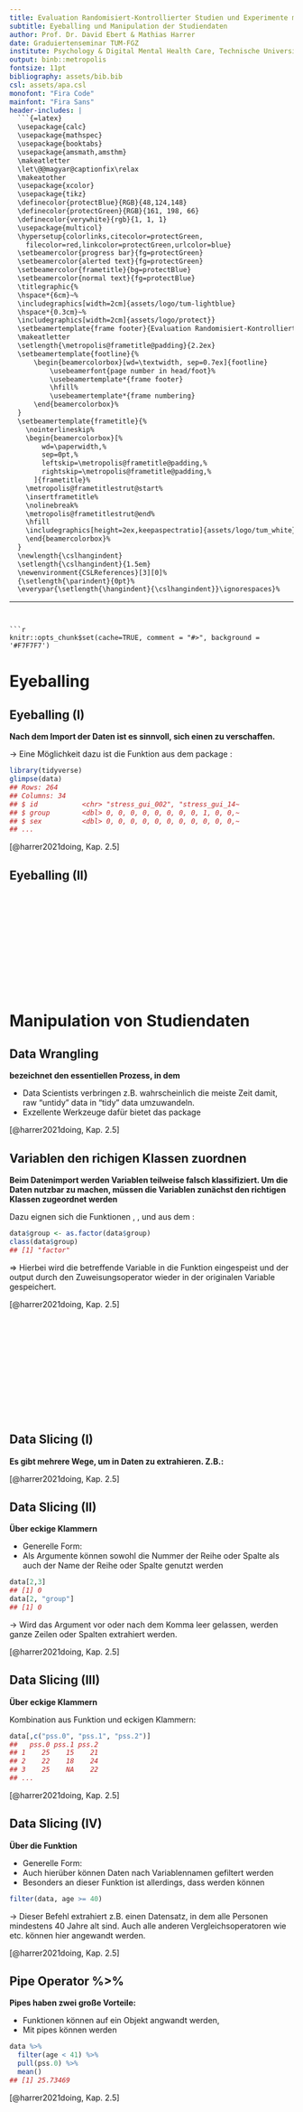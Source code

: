 ```yaml
---
title: Evaluation Randomisiert-Kontrollierter Studien und Experimente mit \textsf{R}
subtitle: Eyeballing und Manipulation der Studiendaten
author: Prof. Dr. David Ebert & Mathias Harrer
date: Graduiertenseminar TUM-FGZ
institute: Psychology & Digital Mental Health Care, Technische Universität München
output: binb::metropolis
fontsize: 11pt
bibliography: assets/bib.bib
csl: assets/apa.csl
monofont: "Fira Code"
mainfont: "Fira Sans"
header-includes: |
  ```{=latex}
  \usepackage{calc}
  \usepackage{mathspec}
  \usepackage{booktabs}
  \usepackage{amsmath,amsthm}
  \makeatletter
  \let\@@magyar@captionfix\relax
  \makeatother
  \usepackage{xcolor}
  \usepackage{tikz}
  \definecolor{protectBlue}{RGB}{48,124,148}
  \definecolor{protectGreen}{RGB}{161, 198, 66}
  \definecolor{verywhite}{rgb}{1, 1, 1}
  \usepackage{multicol}
  \hypersetup{colorlinks,citecolor=protectGreen,
    filecolor=red,linkcolor=protectGreen,urlcolor=blue}
  \setbeamercolor{progress bar}{fg=protectGreen}
  \setbeamercolor{alerted text}{fg=protectGreen}
  \setbeamercolor{frametitle}{bg=protectBlue}
  \setbeamercolor{normal text}{fg=protectBlue}
  \titlegraphic{%
  \hspace*{6cm}~%
  \includegraphics[width=2cm]{assets/logo/tum-lightblue}
  \hspace*{0.3cm}~%
  \includegraphics[width=2cm]{assets/logo/protect}}
  \setbeamertemplate{frame footer}{Evaluation Randomisiert-Kontrollierter Studien und Experimente mit \textsf{R}}%         <- !!SET FOOTER TITLE!!
  \makeatletter
  \setlength{\metropolis@frametitle@padding}{2.2ex}
  \setbeamertemplate{footline}{%
      \begin{beamercolorbox}[wd=\textwidth, sep=0.7ex]{footline}
          \usebeamerfont{page number in head/foot}%
          \usebeamertemplate*{frame footer}
          \hfill%
          \usebeamertemplate*{frame numbering}
      \end{beamercolorbox}%
  }
  \setbeamertemplate{frametitle}{%
    \nointerlineskip%
    \begin{beamercolorbox}[%
        wd=\paperwidth,%
        sep=0pt,%
        leftskip=\metropolis@frametitle@padding,%
        rightskip=\metropolis@frametitle@padding,%
      ]{frametitle}%
    \metropolis@frametitlestrut@start%
    \insertframetitle%
    \nolinebreak%
    \metropolis@frametitlestrut@end%
    \hfill
    \includegraphics[height=2ex,keepaspectratio]{assets/logo/tum_white}
    \end{beamercolorbox}%
  }
  \newlength{\cslhangindent}
  \setlength{\cslhangindent}{1.5em}
  \newenvironment{CSLReferences}[3][0]%
  {\setlength{\parindent}{0pt}%
  \everypar{\setlength{\hangindent}{\cslhangindent}}\ignorespaces}%
  ```
---
```


```r
knitr::opts_chunk$set(cache=TRUE, comment = "#>", background = '#F7F7F7')
```


# Eyeballing

## Eyeballing (I)

**Nach dem Import der Daten ist es sinnvoll, sich einen \alert{Überblick über die Daten} zu verschaffen.**

$\rightarrow$ Eine Möglichkeit dazu ist die Funktion \textsf{glimpse} aus dem package \textsf{tidyverse}:

```r
library(tidyverse)
glimpse(data)
## Rows: 264
## Columns: 34
## $ id           <chr> "stress_gui_002", "stress_gui_14~
## $ group        <dbl> 0, 0, 0, 0, 0, 0, 0, 0, 1, 0, 0,~
## $ sex          <dbl> 0, 0, 0, 0, 0, 0, 0, 0, 0, 0, 0,~
## ...
```

\scriptsize [@harrer2021doing, Kap. 2.5] \par \normalsize

## Eyeballing (II)

\metroset{block=fill} 
\begin{exampleblock}{Vorteile von \textsf{glimpse}}
\begin{enumerate}
  \item[$\checkmark$] Anzahl der Beobachtungen/ Personen und Spalten/ Variablen dargestellt
  \item[$\checkmark$] Übersicht über inkludierte Variablen
  \item[$\checkmark$] Übersicht über zugeordnete Objektklassen
  \item[$\checkmark$] Einblick in die Ausprägungen der ersten Personen im Datensatz auf den einzelnen
\end{enumerate}
\end{exampleblock}

## $~$

\begin{tikzpicture}[remember picture,overlay]  
  \node [xshift=0cm,yshift=-0.6cm] at (current page.center)
    {\includegraphics[width=1.05\paperwidth]{assets/bg-praxis.jpg}};
\end{tikzpicture}

\Huge
\colorbox{white}{\textbf{ Praxis-Teil: }} \par \normalsize 

\colorbox{white}{\textbf{ Eyeballing der Studiendaten }}

$$~$$
$$~$$
$$~$$
$$~$$
$$~$$


# Manipulation von Studiendaten

## Data Wrangling

**\emph{Data Wrangling} bezeichnet den essentiellen Prozess, in dem \alert{Daten für weitere Analysen nutzbar gemacht werden}**

- Data Scientists verbringen z.B. wahrscheinlich die meiste Zeit damit, raw "untidy" data in "tidy" data umzuwandeln.
- Exzellente Werkzeuge dafür bietet das package **\alert{\textsf{tidyverse}}**

\scriptsize [@harrer2021doing, Kap. 2.5] \par \normalsize

## Variablen den richigen Klassen zuordnen

**Beim Datenimport werden Variablen teilweise falsch klassifiziert. Um die Daten nutzbar zu machen, müssen die Variablen zunächst den richtigen Klassen zugeordnet werden**

Dazu eignen sich die Funktionen \textsf{as.numeric()}, \textsf{as.character()}, \textsf{as.factor()} und \textsf{as.logical()} aus dem \textsf{R base package}:

```r
data$group <- as.factor(data$group)
class(data$group)
## [1] "factor"
```

$\Rightarrow$ Hierbei wird die betreffende Variable in die Funktion eingespeist und der output durch den Zuweisungsoperator \textsf{<-} wieder in der originalen Variable gespeichert.

\scriptsize [@harrer2021doing, Kap. 2.5] \par \normalsize

## $~$

\begin{tikzpicture}[remember picture,overlay]  
  \node [xshift=0cm,yshift=-0.6cm] at (current page.center)
    {\includegraphics[width=1.05\paperwidth]{assets/bg-praxis.jpg}};
\end{tikzpicture}

\Huge
\colorbox{white}{\textbf{ Praxis-Teil: }} \par \normalsize 

\colorbox{white}{\textbf{ Korrekte Klassenzuordnung }}

$$~$$
$$~$$
$$~$$
$$~$$
$$~$$


## Data Slicing (I)

**Es gibt mehrere Wege, um in \textsf{R} Daten zu extrahieren. Z.B.:**

\begin{enumerate}
\item Mithilfe des Dollarzeichen-Operators (schon besprochen)
\item Über eckige Klammern \textsf{[]}
\item Über die Funktion \textsf{filter()} aus dem package \textsf{tidyverse}
\end{enumerate}

\scriptsize [@harrer2021doing, Kap. 2.5] \par \normalsize

## Data Slicing (II)

**\alert{2.} Über eckige Klammern**

- Generelle Form: **\alert{\textsf{data.frame[rows, columns]}}**
- Als Argumente können sowohl die Nummer der Reihe oder Spalte als auch der Name der Reihe oder Spalte genutzt werden

```r
data[2,3]
## [1] 0
data[2, "group"]
## [1] 0
```

$\rightarrow$ Wird das Argument vor oder nach dem Komma leer gelassen, werden ganze Zeilen oder Spalten extrahiert werden.

\scriptsize [@harrer2021doing, Kap. 2.5] \par \normalsize

## Data Slicing (III)

**\alert{2.} Über eckige Klammern**

\metroset{block=fill} 
\begin{exampleblock}{\textsf{concatenate} bzw. \textsf{c()} Funktion}
  Diese Funktion bindet zwei oder mehr Worte oder Zahlen zusammen. \newline
  Bsp.: \textsf{c(1,5,3)}; \textsf{c("blau", "grün")}  
\end{exampleblock}

Kombination aus \textsf{c()} Funktion und eckigen Klammern:
```r
data[,c("pss.0", "pss.1", "pss.2")]
##   pss.0 pss.1 pss.2
## 1    25    15    21
## 2    22    18    24
## 3    25    NA    22
## ...
```

\scriptsize [@harrer2021doing, Kap. 2.5] \par \normalsize

## Data Slicing (IV)

**\alert{3.} Über die Funktion \textsf{filter()}**

- Generelle Form: **\alert{\textsf{filter(data, \emph{Filterlogik})}}**
- Auch hierüber können Daten nach Variablennamen gefiltert werden
- Besonders an dieser Funktion ist allerdings, dass **\alert{Daten einfach basierend auf Zeilenwerten extrahiert}** werden können

```r
filter(data, age >= 40)
```

$\rightarrow$ Dieser Befehl extrahiert z.B. einen Datensatz, in dem alle Personen mindestens 40 Jahre alt sind. Auch alle anderen Vergleichsoperatoren wie \textsf{<; ==} etc. können hier angewandt werden.

\scriptsize [@harrer2021doing, Kap. 2.5] \par \normalsize

## Pipe Operator %>%

\small

**Pipes haben zwei große Vorteile:**

- Funktionen können auf ein Objekt angwandt werden, **\alert{ohne dass das Objekt in den Funktionen jeweils nochmal benannt werden muss}**
- Mit pipes können **\alert{mehrere Funktionen aneinandergekettet}** werden

```r
data %>%
  filter(age < 41) %>%
  pull(pss.0) %>%
  mean()
## [1] 25.73469
```

\metroset{block=fill} 
\begin{exampleblock}{\textsf{pull} Funktion}
  Die \textsf{pull} Funktion ist ein Äquivalent zum Dollarzeichen-Operator, die aber in Pipes genutzt werden kann. Die Funktion "zieht" eine Variable aus dem Datensatz und gibt sie weiter an die nächste Funktion.
\end{exampleblock}

\par \normalsize

\scriptsize [@harrer2021doing, Kap. 2.5] \par \normalsize

## $~$

\begin{tikzpicture}[remember picture,overlay]  
  \node [xshift=0cm,yshift=-0.6cm] at (current page.center)
    {\includegraphics[width=1.05\paperwidth]{assets/bg-praxis.jpg}};
\end{tikzpicture}

\Huge
\colorbox{white}{\textbf{ Praxis-Teil: }} \par \normalsize 

$$~$$
$$~$$
$$~$$
$$~$$
$$~$$



# Referenzen

## Referenzen {.allowframebreaks}

\scriptsize





